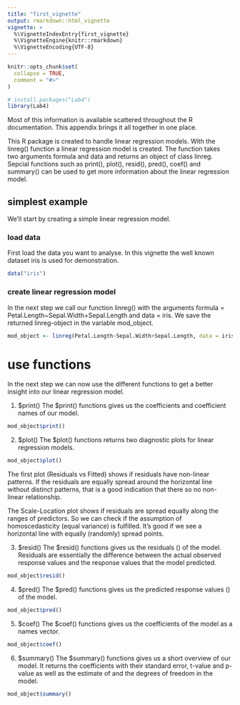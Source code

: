 ```yaml
---
title: "first_vignette"
output: rmarkdown::html_vignette
vignette: >
  %\VignetteIndexEntry{first_vignette}
  %\VignetteEngine{knitr::rmarkdown}
  %\VignetteEncoding{UTF-8}
---
```


```r
knitr::opts_chunk$set(
  collapse = TRUE,
  comment = "#>"
)
```

```r
# install.packages("Lab4")
library(Lab4)
```

Most of this information is available scattered throughout the R documentation. This appendix brings it all together in one place. 

This R package is created to handle linear regression models. With the linreg() function a linear regression model is created. The function takes two arguments formula and data and returns an object of class linreg. Sepcial functions such as print(), plot(), resid(), pred(), coef() and summary() can be used to get more information about the linear regression model. 



## simplest example
We'll start by creating a simple linear regression model. 

### load data
First load the data you want to analyse. In this vignette the well known dataset iris is used for demonstration. 
```r
data("iris")
```


### create linear regression model
In the next step we call our function linreg() with the arguments formula = Petal.Length~Sepal.Width+Sepal.Length and data = iris. We save the returned linreg-object in the variable mod_object. 
```r

mod_object <- linreg(Petal.Length~Sepal.Width+Sepal.Length, data = iris)

```

# use functions
In the next step we can now use the different functions to get a better insight into our linear regression model. 

1. $print()
The $print() functions gives us the coefficients and coefficient names of our model. 
```r
mod_object$print()
```


2. $plot()
The $plot() functions returns two diagnostic plots for linear regression models. 

```r
mod_object$plot()
```

The first plot (Residuals vs Fitted) shows if residuals have non-linear patterns. If the residuals are equally spread around the horizontal line without distinct patterns, that is a good indication that there so no non-linear relationship. 

The Scale-Location plot shows if residuals are spread equally along the ranges of predictors. So we can check if the assumption of homoscedasticity (equal variance) is fulfilled. It's good if we see a horizontal line with equally (randomly) spread points. 


3. $resid()
The $resid() functions gives us the residuals (\hat{e}) of the model. Residuals are essentially the difference between the actual observed response values and the response values that the model predicted.
```r
mod_object$resid()
```


4. $pred()
The $pred() functions gives us the predicted response values (\hat{y}) of the model. 
```r
mod_object$pred()
```


5. $coef()
The $coef() functions gives us the coefficients of the model as a names vector. 
```r
mod_object$coef()
```


6. $summary()
The $summary() functions gives us a short overview of our model. It returns the coefficients with their standard error, t-value and p-value as well as the estimate of \hat{\sigma} and the degrees of freedom in the model. 
```r
mod_object$summary()
```

